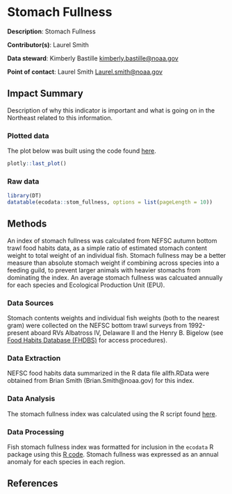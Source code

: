 # Stomach Fullness

**Description**: Stomach Fullness

**Contributor(s)**:  Laurel Smith
  
**Data steward**: Kimberly Bastille <kimberly.bastille@noaa.gov>
  
**Point of contact**: Laurel Smith <Laurel.smith@noaa.gov>

## Impact Summary

Description of why this indicator is important and what is going on in the Northeast related to this information. 

### Plotted data 

The plot below was built using the code found
[here](https://github.com/NOAA-EDAB/ecodata/blob/master/chunk-scripts/macrofauna.Rmd-ma-stomachs.R). 

```r

plotly::last_plot()
```

### Raw data 
 
```r
library(DT)
datatable(ecodata::stom_fullness, options = list(pageLength = 10))
```

## Methods

An index of stomach fullness was calculated from NEFSC autumn bottom trawl food habits data, as a simple ratio of estimated stomach content weight to total weight of an individual fish. Stomach fullness may be a better measure than absolute stomach weight if combining across species into a feeding guild, to prevent larger animals with heavier stomachs from dominating the index. An average stomach fullness was calcuated annually for each species and Ecological Production Unit (EPU).

### Data Sources

Stomach contents weights and individual fish weights (both to the nearest gram) were collected on the NEFSC bottom trawl surveys from 1992-present aboard RVs Albatross IV, Delaware II and the Henry B. Bigelow (see [Food Habits Database (FHDBS)](https://inport.nmfs.noaa.gov/inport) for access procedures).


### Data Extraction

NEFSC food habits data summarized in the R data file allfh.RData were obtained from Brian Smith (Brian.Smith@noaa.gov) for this index.


### Data Analysis

The stomach fullness index was calculated using the R script found [here](https://github.com/Laurels1/StomachFullness). 

### Data Processing

Fish stomach fullness index was formatted for inclusion in the `ecodata` R package using this [R code](https://github.com/NOAA-EDAB/ecodata/blob/master/data-raw/get_stom_fullness.R). Stomach fullness was expressed as an annual anomaly for each species in each region.


## References